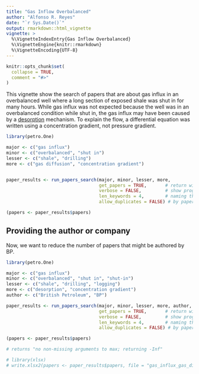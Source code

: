 ---
title: "Gas Inflow Overbalanced"
author: "Alfonso R. Reyes"
date: "`r Sys.Date()`"
output: rmarkdown::html_vignette
vignette: >
  %\VignetteIndexEntry{Gas Inflow Overbalanced}
  %\VignetteEngine{knitr::rmarkdown}
  %\VignetteEncoding{UTF-8}
---

```{r setup, include = FALSE}
knitr::opts_chunk$set(
  collapse = TRUE,
  comment = "#>"
)
```

This vignette show the search of papers that are about gas influx in an overbalanced well where a long section of exposed shale was shut in for many hours. While gas influx was not expected because the well was in an overbalanced condition while shut in, the gas influx may have been caused by a [desorption][desorption] mechanism. To explain the flow, a differential equation was written using a concentration gradient, not pressure gradient.


```{r, rows.print=25}
library(petro.One)

major <- c("gas influx")
minor <- c("overbalanced", "shut in")
lesser <- c("shale", "drilling")
more <- c("gas diffusion", "concentration gradient")


paper_results <- run_papers_search(major, minor, lesser, more,
                                   get_papers = TRUE,       # return with papers
                                   verbose = FALSE,         # show progress
                                   len_keywords = 4,        # naming the data file
                                   allow_duplicates = FALSE) # by paper title and id

(papers <- paper_results$papers)
```

## Providing the author or company
Now, we want to reduce the number of papers that might be authored by BP.

```{r}
library(petro.One)

major <- c("gas influx")
minor <- c("overbalanced", "shut in", "shut-in")
lesser <- c("shale", "drilling", "logging")
more <- c("desorption", "concentration gradient")
author <- c("British Petroleum", "BP")

paper_results <- run_papers_search(major, minor, lesser, more, author,
                                   get_papers = TRUE,       # return with papers
                                   verbose = FALSE,         # show progress
                                   len_keywords = 4,        # naming the data file
                                   allow_duplicates = FALSE) # by paper title and id

(papers <- paper_results$papers)

# returns "no non-missing arguments to max; returning -Inf"
```

```{r}
# library(xlsx)
# write.xlsx2(papers <- paper_results$papers, file = "gas_influx_gas_difusion.xlsx")
```


[desorption]: https://en.wikipedia.org/wiki/Desorption
